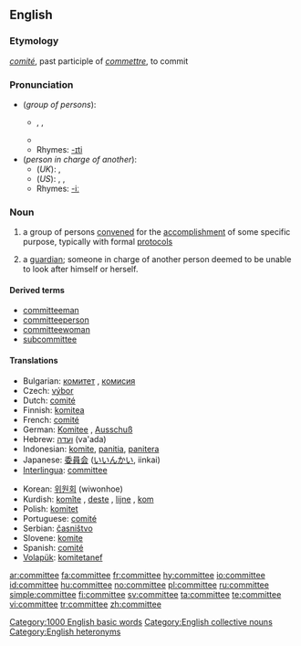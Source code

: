 ==English==

===Etymology===
{{AF.}} ''[[comité]]'', past participle of ''[[commettre]]'', to commit

===Pronunciation===
* (''group of persons''):
** {{enPR|kə-mĭtʹē}}, {{IPA|/kəˈmɪti/}}, {{SAMPA|/k@"mIti/}}
** {{audio|en-us-committee.ogg|Audio (US)}}
** Rhymes: [[Rhymes:English:-ɪti|-ɪti]]
* (''person in charge of another''):
** (''UK''): {{IPA|/kɒmɪˈtiː/}}, {{SAMPA|/kQmIt"i:/}}
** (''US''): {{enPR|käm-ĭ-tēʹ}}, {{IPA|/kɑmɪˈtiː/}}, {{SAMPA|/kAmIt"i:/}}
** Rhymes: [[Rhymes:English:-iː|-iː]]

===Noun===
{{wikipedia}}
{{en-noun}}

# a group of persons [[convene]]d for the [[accomplishment]] of some specific purpose, typically with formal [[protocol]]s
# {{archaic}} a [[guardian]]; someone in charge of another person deemed to be unable to look after himself or herself.

====Derived terms====
* [[committeeman]]
* [[committeeperson]]
* [[committeewoman]]
* [[subcommittee]]

====Translations====
{{trans-top|group of persons convened for the accomplishment of some specific purpose}}
* Bulgarian: [[комитет]] {{m}}, [[комисия]] {{f}}
* Czech: [[výbor]] {{m}}
* Dutch: [[comité]] {{n}}
* Finnish: [[komitea]]
* French: [[comité]] {{m}}
* German: [[Komitee]] {{n}}, [[Ausschuß]] {{m}}
* Hebrew: [[ועדה]] (va'ada) {{f}}
* Indonesian: [[komite]], [[panitia]], [[panitera]]
* Japanese: [[委員会]] ([[いいんかい]], iinkai)
* [[Interlingua]]: [[#Interlingua|committee]]
{{trans-mid}}
* Korean: [[위원회]] (wiwonhoe)
* Kurdish: [[komîte]] {{f}}, [[deste]] {{f}}, [[lijne]] {{f}}, [[kom]] {{f}}
* Polish: [[komitet]] {{m}}
* Portuguese: [[comité]] {{m}}
* Serbian: [[časništvo]] {{n}}
* Slovene: [[komite]] {{m}}
* Spanish: [[comité]] {{m}}
* [[Volapük]]: [[komitetanef]]
{{trans-bottom}}

{{trans-top|archaic: someone in charge of another}}
{{trans-mid}}
{{trans-bottom}}

[[Category:1000 English basic words]]
[[Category:English collective nouns]]
[[Category:English heteronyms]]

[[ar:committee]]
[[fa:committee]]
[[fr:committee]]
[[hy:committee]]
[[io:committee]]
[[id:committee]]
[[hu:committee]]
[[no:committee]]
[[pl:committee]]
[[ru:committee]]
[[simple:committee]]
[[fi:committee]]
[[sv:committee]]
[[ta:committee]]
[[te:committee]]
[[vi:committee]]
[[tr:committee]]
[[zh:committee]]